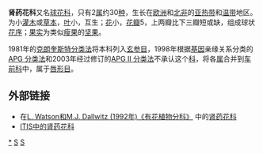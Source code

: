 {{Automatic taxobox
| taxon = Globulariaceae
| authority = [[Augustin_Pyrame_de_Candolle|DC.]], 1805
| image = Globularia_trichosantha0.jpg 
| image_caption = ''[[Globularia_trichosantha|Globularia trichosantha]]'' 
| subdivision_ranks = [[属|属]]
| subdivision = 
* ''[[Globularia|Globularia]]'' L.(''Lytanthus'')
* ''[[Poskea|Poskea]]'' (''Cockburnia'')
}}

'''肾药花科'''又名[[球花科|球花科]]，只有2[[属|属]]约30[[种|种]]，生长在[[欧洲|欧洲]]和[[北非|北非]]的[[亚热带|亚热带]]和[[温带|温带]]地区。为小[[灌木|灌木]]或[[草本|草本]]，[[叶|叶]]小，互生；[[花|花]]小，[[花瓣|花瓣]]5，上两瓣比下三瓣短或缺，组成球状[[花序|花序]]；[[果实|果实]]为类似[[瘦果|瘦果]]的[[坚果|坚果]]。

1981年的[[克朗奎斯特分类法|克朗奎斯特分类法]]将本科列入[[玄参目|玄参目]]，1998年根据[[基因|基因]]亲缘关系分类的[[APG_分类法|APG 分类法]]和2003年经过修订的[[APG_II_分类法|APG II 分类法]]不承认这个[[科|科]]，将各[[属|属]]合并到[[车前科|车前科]]中，属于[[唇形目|唇形目]]。

== 外部链接 ==

* 在[http://delta-intkey.com/angio/ L. Watson和M.J. Dallwitz (1992年)《有花植物分科》] {{Wayback|url=http://delta-intkey.com/angio/ |date=20070103200438 }}中的[http://delta-intkey.com/angio/www/globular.htm 肾药花科]
* [http://www.cbif.gc.ca/pls/itisca/next?v_tsn=34084&taxa=Globulariaceae&p_ifx=&p_lang= ITIS中的肾药花科]{{dead link|date=2018年4月 |bot=InternetArchiveBot |fix-attempted=yes }}

{{Taxonbar}}
[[Category:肾药花科|*]]
[[Category:植物科名|S]]
[[Category:1805年描述的分类群|S]]